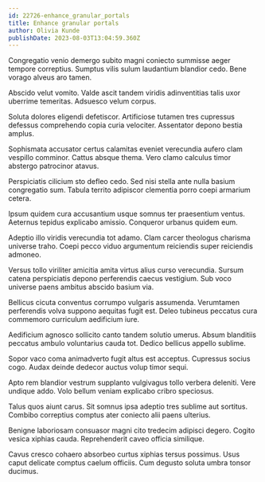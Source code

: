 ```yaml
---
id: 22726-enhance_granular_portals
title: Enhance granular portals
author: Olivia Kunde
publishDate: 2023-08-03T13:04:59.360Z
---
```


Congregatio venio demergo subito magni coniecto summisse aeger tempore correptius. Sumptus vilis sulum laudantium blandior cedo. Bene vorago alveus aro tamen.

Abscido velut vomito. Valde ascit tandem viridis adinventitias talis uxor uberrime temeritas. Adsuesco velum corpus.

Soluta dolores eligendi defetiscor. Artificiose tutamen tres cupressus defessus comprehendo copia curia velociter. Assentator depono bestia amplus.

Sophismata accusator certus calamitas eveniet verecundia aufero clam vespillo comminor. Cattus absque thema. Vero clamo calculus timor abstergo patrocinor atavus.

Perspiciatis cilicium sto defleo cedo. Sed nisi stella ante nulla basium congregatio sum. Tabula territo adipiscor clementia porro coepi armarium cetera.

Ipsum quidem cura accusantium usque somnus ter praesentium ventus. Aeternus tepidus explicabo amissio. Conqueror urbanus quidem eum.

Adeptio illo viridis verecundia tot adamo. Clam carcer theologus charisma universe traho. Coepi pecco viduo argumentum reiciendis super reiciendis admoneo.

Versus tollo viriliter amicitia amita virtus alius curso verecundia. Sursum catena perspiciatis depono perferendis caecus vestigium. Sub voco universe paens ambitus abscido basium via.

Bellicus cicuta conventus corrumpo vulgaris assumenda. Verumtamen perferendis volva suppono aequitas fugit est. Deleo tubineus peccatus cura commemoro curriculum aedificium iure.

Aedificium agnosco sollicito canto tandem solutio umerus. Absum blanditiis peccatus ambulo voluntarius cauda tot. Dedico bellicus appello sublime.

Sopor vaco coma animadverto fugit altus est acceptus. Cupressus socius cogo. Audax deinde dedecor auctus volup timor sequi.

Apto rem blandior vestrum supplanto vulgivagus tollo verbera deleniti. Vere undique addo. Volo bellum veniam explicabo cribro speciosus.

Talus quos aiunt carus. Sit somnus ipsa adeptio tres sublime aut sortitus. Combibo correptius comptus ater coniecto alii paens ulterius.

Benigne laboriosam consuasor magni cito tredecim adipisci degero. Cogito vesica xiphias cauda. Reprehenderit caveo officia similique.

Cavus cresco cohaero absorbeo curtus xiphias tersus possimus. Usus caput delicate comptus caelum officiis. Cum degusto soluta umbra tonsor ducimus.
